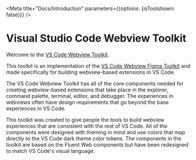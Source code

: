 
<Meta title="Docs/Introduction" parameters={{options: {isToolshown: false}}} />

# Visual Studio Code Webview Toolkit

Welcome to the [VS Code Webview Toolkit](https://github.com/microsoft/vscode-webview-toolkit).

This toolkit is an implementation of the [VS Code Webview Figma Toolkit](https://www.figma.com/file/KO1yufOeApPEMymIxJ3dTf/VS-Code-Webview-Toolkit?node-id=0%3A1)
and made specifically for building webview-based extensions in VS Code.

The VS Code Webview Toolkit has all of the core components needed for creating webview-based
extensions that take place in the explorer, command palette, terminal, editor, and debugger.
The experiences in webviews often have design requirements that go beyond the base experiences
in VS Code.

This toolkit was created to give people the tools to build webview experiences that are consistent
with the rest of VS Code. All of the components were designed with theming in mind and use colors
that map directly to the VS Code dark theme color tokens. The components in the toolkit are based
on the Fluent Web components but have been redesigned to match VS Code's visual language.
